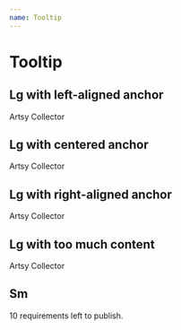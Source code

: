 ```yaml
---
name: Tooltip
---
```



# Tooltip

## Lg with left-aligned anchor

<Playground>
  <Box textAlign="left" mt={100}>
    <Sans>
      <Tooltip content="We have verified that this collector has an Artsy account. Collector’s name will be revealed when the order is confirmed.">
        <span>Artsy Collector</span>
      </Tooltip>
    </Sans>
  </Box>
</Playground>

## Lg with centered anchor

<Playground>
  <Box textAlign="center" mt={100}>
    <Sans>
      <Tooltip content="We have verified that this collector has an Artsy account. Collector’s name will be revealed when the order is confirmed.">
        <span>Artsy Collector</span>
      </Tooltip>
    </Sans>
  </Box>
</Playground>

## Lg with right-aligned anchor

<Playground>
  <Box textAlign="right" mt={100}>
    <Sans>
      <Tooltip content="We have verified that this collector has an Artsy account. Collector’s name will be revealed when the order is confirmed.">
        <span>Artsy Collector</span>
      </Tooltip>
    </Sans>
  </Box>
</Playground>

## Lg with too much content

<Playground>
  <Box mt={200}>
    <Sans>
      <Tooltip content="We have verified that this collector has an Artsy account. Collector’s name will be revealed when the order is confirmed. We have verified that this collector has an Artsy account. Collector’s name will be revealed when the order is confirmed. We have verified that this collector has an Artsy account. Collector’s name will be revealed when the order is confirmed.">
        <span>Artsy Collector</span>
      </Tooltip>
    </Sans>
  </Box>
</Playground>

## Sm

<Playground>
  <Box mt={20}>
    <Sans>
      <Tooltip size="sm" content="Missing: title, price and 8 more">
        <span>10 requirements left to publish.</span>
      </Tooltip>
    </Sans>
  </Box>
</Playground>
